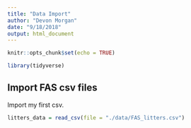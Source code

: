 ```yaml
---
title: "Data Import"
author: "Devon Morgan"
date: "9/18/2018"
output: html_document
---
```


```r
knitr::opts_chunk$set(echo = TRUE)

library(tidyverse)
```

## Import FAS csv files

Import my first csv. 

```r
litters_data = read_csv(file = "./data/FAS_litters.csv")
```

